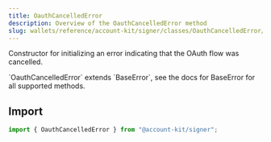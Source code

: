 ```yaml
---
title: OauthCancelledError
description: Overview of the OauthCancelledError method
slug: wallets/reference/account-kit/signer/classes/OauthCancelledError/constructor
---
```


Constructor for initializing an error indicating that the OAuth flow was
cancelled.

<Note>
  `OauthCancelledError` extends `BaseError`, see the docs for BaseError for all
  supported methods.
</Note>

## Import

```ts
import { OauthCancelledError } from "@account-kit/signer";
```
